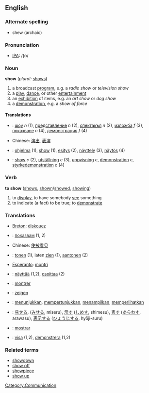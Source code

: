 ==English==

===Alternate spelling===
*shew (archaic)

===Pronunciation===
*[[w:IPA|IPA]]: /ʃo/

===Noun===
'''show'''  (''plural:'' [[shows]])
# a broadcast [[program]], e.g. a ''radio show'' or ''television show''
# a [[play]], [[dance]], or other [[entertainment]]
# an [[exhibition]] of items, e.g. an ''art show'' or ''dog show''
# a [[demonstration]], e.g. a ''show of force''

==== Translations ====

*{{bg}}: [[шоу]] ''n'' (1), [[представление]] ''n'' (2), [[спектакъл]] ''n'' (2), [[изложба]] ''f'' (3), [[показване]] ''n'' (4), [[демонстрация]] ''f'' (4)
*Chinese: [[演出]], [[表演]]
*{{fi}}: [[ohjelma]] (1), [[show]] (1), [[esitys]] (2), [[näyttely]] (3), [[näytös]] (4)
*{{sv}}: [[show]] ''c'' (2), [[utställning]] ''c'' (3), [[uppvisning]] ''c'', [[demonstration]] ''c'', [[styrkedemonstration]] ''c'' (4)

=== Verb ===
'''to show''' ([[shows]], [[shown]]/[[showed]], [[showing]])
# to [[display]], to have somebody [[see]] something
# to indicate (a fact) to be true; to [[demonstrate]]

=== Translations ===
*[[Breton]]: [[diskouez]]
*{{bg}}: [[показвам]] (1, 2)
*Chinese: [[使被看见]]
*{{nl}}: [[tonen]] (1), laten [[zien]] (1), [[aantonen]] (2)
*[[Esperanto]]: [[montri]]
*{{fi}}: [[näyttää]] (1,2), [[osoittaa]] (2)
*{{fr}}: [[montrer]]
*{{de}}: [[zeigen]]
*{{id}}: [[tunjuk|menunjukkan]], [[tunjuk|mempertunjukkan]], [[tampil|menampilkan]], [[lihat|memperlihatkan]]
*{{ja}}: [[見せる]], ([[みせる]], miseru), [[示す]] ([[しめす]], shimesu), [[表す]] ([[あらわす]], arawasu), [[表示]]する ([[ひょうじ]]する, hyōji-suru) 
*{{es}}: [[mostrar]]
*{{sv}}: [[visa]] (1,2), [[demonstrera]] (1,2)

=== Related terms ===
*[[showdown]]
*[[show off]]
*[[showpiece]]
*[[show up]]

[[Category:Communication]]